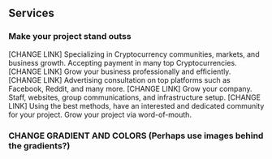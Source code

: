 ## Services
### Make your project stand outss

<ProjectCard title="Cryptocurrency Friendly" link="" bg="linear-gradient(to right, #D4145A 0%, #FBB03B 100%)">
[CHANGE LINK] Specializing in Cryptocurrency communities, markets, and business growth. Accepting payment in many top Cryptocurrencies.
</ProjectCard>

<ProjectCard title="Marketing" link="facebook.com" bg="linear-gradient(to right, #D4145A 0%, #FBB03B 100%)">
[CHANGE LINK] Grow your business professionally and efficiently. 
</ProjectCard>

<ProjectCard title="Advertising" link="" bg="linear-gradient(to right, #D4145A 0%, #FBB03B 100%)">
[CHANGE LINK] Advertising consultation on top platforms such as Facebook, Reddit, and many more.
</ProjectCard>

<ProjectCard title="Business Development" link="" bg="linear-gradient(to right, #D4145A 0%, #FBB03B 100%)">
[CHANGE LINK] Grow your company. Staff, websites, group communications, and infrastructure setup.
</ProjectCard>

<ProjectCard title="Communities" link="" bg="linear-gradient(to right, #D4145A 0%, #FBB03B 100%)">
[CHANGE LINK] Using the best methods, have an interested and dedicated community for your project. Grow your project via word-of-mouth.
</ProjectCard>

### CHANGE GRADIENT AND COLORS (Perhaps use images behind the gradients?)



